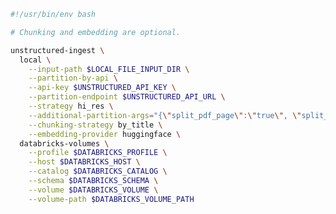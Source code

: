 ```bash CLI
#!/usr/bin/env bash

# Chunking and embedding are optional.

unstructured-ingest \
  local \
    --input-path $LOCAL_FILE_INPUT_DIR \
    --partition-by-api \
    --api-key $UNSTRUCTURED_API_KEY \
    --partition-endpoint $UNSTRUCTURED_API_URL \
    --strategy hi_res \
    --additional-partition-args="{\"split_pdf_page\":\"true\", \"split_pdf_allow_failed\":\"true\", \"split_pdf_concurrency_level\": 15}" \
    --chunking-strategy by_title \
    --embedding-provider huggingface \
  databricks-volumes \
    --profile $DATABRICKS_PROFILE \
    --host $DATABRICKS_HOST \
    --catalog $DATABRICKS_CATALOG \
    --schema $DATABRICKS_SCHEMA \
    --volume $DATABRICKS_VOLUME \
    --volume-path $DATABRICKS_VOLUME_PATH
```
